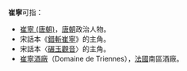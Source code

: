 '''崔寧'''可指：
* [[崔寧_(唐朝)|崔寧 (唐朝)]]，[[唐朝|唐朝]]政治人物。
*宋話本《[[錯斬崔寧|錯斬崔寧]]》的主角。
*宋話本〈[[碾玉觀音|碾玉觀音]]〉的主角。
* [[崔寧酒廠|崔寧酒廠]]（Domaine de Triennes），[[法國|法國]]南區酒廠。

{{disambig|cat=二字消歧義}}